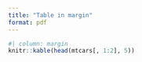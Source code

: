 ```yaml
---
title: "Table in margin"
format: pdf
---
```


```r
#| column: margin
knitr::kable(head(mtcars[, 1:2], 5))
```
